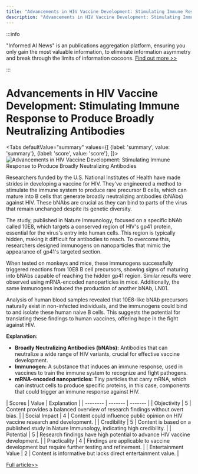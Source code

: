 ```yaml
---
title: "Advancements in HIV Vaccine Development: Stimulating Immune Response to Produce Broadly Neutralizing Antibodies"
description: "Advancements in HIV Vaccine Development: Stimulating Immune Response to Produce Broadly Neutralizing Antibodies"
---
```



:::info

"Informed AI News" is an publications aggregation platform, ensuring you only gain the most valuable information, to eliminate information asymmetry and break through the limits of information cocoons.  [Find out more >>](/)

:::

# Advancements in HIV Vaccine Development: Stimulating Immune Response to Produce Broadly Neutralizing Antibodies


<Tabs
	defaultValue="summary"
	values={[
	{label: 'summary', value: 'summary'},
	{label: 'score', value: 'score'},
]}>
<TabItem value="summary">
<img
  src="https://image.informedainews.com/2024/06/Hea-cBF-1717382744-0.jpg"
  alt="Advancements in HIV Vaccine Development: Stimulating Immune Response to Produce Broadly Neutralizing Antibodies"
/>



Researchers funded by the U.S. National Institutes of Health have made strides in developing a vaccine for HIV. They've engineered a method to stimulate the immune system to produce rare precursor B cells, which can mature into B cells that generate broadly neutralizing antibodies (bNAbs) against HIV. These bNAbs are crucial as they can bind to parts of the virus that remain unchanged despite its genetic diversity.

The study, published in Nature Immunology, focused on a specific bNAb called 10E8, which targets a conserved region of HIV's gp41 protein, essential for the virus's entry into human cells. This region is typically hidden, making it difficult for antibodies to reach. To overcome this, researchers designed immunogens on nanoparticles that mimic the appearance of gp41's targeted section.

When tested on monkeys and mice, these immunogens successfully triggered reactions from 10E8 B cell precursors, showing signs of maturing into bNAbs capable of reaching the hidden gp41 region. Similar results were observed using mRNA-encoded nanoparticles in mice. Additionally, the same immunogens induced the production of another bNAb, LN01.

Analysis of human blood samples revealed that 10E8-like bNAb precursors naturally exist in non-infected individuals, and the immunogens could bind to and isolate these human naive B cells. This suggests the potential for translating these findings to human vaccines, offering hope in the fight against HIV.

**Explanation:**
- **Broadly Neutralizing Antibodies (bNAbs):** Antibodies that can neutralize a wide range of HIV variants, crucial for effective vaccine development.
- **Immunogen:** A substance that induces an immune response, used in vaccines to train the immune system to recognize and fight pathogens.
- **mRNA-encoded nanoparticles:** Tiny particles that carry mRNA, which can instruct cells to produce specific proteins, in this case, components that could trigger an immune response against HIV.
</TabItem>
<TabItem value="score">
	| Scores     | Value   | Explanation |
	| -------- | ------- | ------- |
	| Objectivity  | 5    | Content provides a balanced overview of research findings without overt bias.    |
	| Social Impact | 4     | Content could influence public opinion on HIV vaccine research and development.    |
	| Credibility    | 5    | Content is based on a published study in Nature Immunology, indicating high credibility.    |
	| Potential    | 5    | Research findings have high potential to advance HIV vaccine development.    |
	| Practicality    | 4    | Findings are applicable to vaccine development but require further testing and refinement.    |
	| Entertainment Value    | 2    | Content is informative but lacks direct entertainment value.    |
</TabItem>
</Tabs>

[Full article>>](https://www.cnbeta.com.tw/articles/science/1433325.htm)
